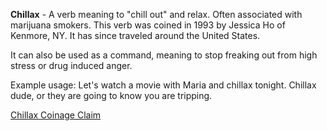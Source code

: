 '''Chillax''' - A verb meaning to "chill out" and relax.  Often associated with marijuana smokers.  This verb was coined in 1993 by Jessica Ho of Kenmore, NY.  It has since traveled around the United States.

It can also be used as a command, meaning to stop freaking out from high stress or drug induced anger.

Example usage: 
Let's watch a movie with Maria and chillax tonight.
Chillax dude, or they are going to know you are tripping.

[http://www.elmwoodstrip.com/elmwood/blogDisplay/index.php?u=hodown&id=46 Chillax Coinage Claim]
